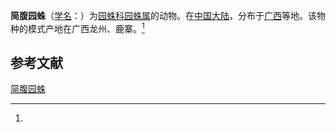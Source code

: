 {{Speciesbox
| name = 简腹园蛛
| status = 
| status_system = 
| image = 
| genus = Araneus
| species = tubabdominus
| authority = (Zhu et Zhang, 1993)<ref name='id13553'>{{cite web| url =http://www.bioinfo.cn/db05/BjdwSpecies.php?action=view&id=13553| title =简腹园蛛| work =《中国动物物种编目数据库》| publisher =中国科学院微生物研究所| author =中国科学院动物研究所| accessdate =2009-04-28| deadurl =yes| archiveurl =https://web.archive.org/web/20160305031300/http://www.bioinfo.cn/db05/BjdwSpecies.php?action=view&id=13553| archivedate =2016-03-05}}</ref>
}}

'''简腹园蛛'''（[[学名|学名]]：{{lang|la|''Araneus tubabdominus''}}）为[[园蛛科|园蛛科]][[园蛛属|园蛛属]]的动物。在[[中国大陆|中国大陆]]，分布于[[广西|广西]]等地。该物种的模式产地在广西龙州、鹿寨。<ref name='id13553'/>

== 参考文献 ==
{{reflist}}

{{Wikispecies|Araneus tubabdominus}}
{{Taxonbar|from=Q2221689}}

[[Category:园蛛属|简腹园蛛]]


{{蜘蛛小作品}}